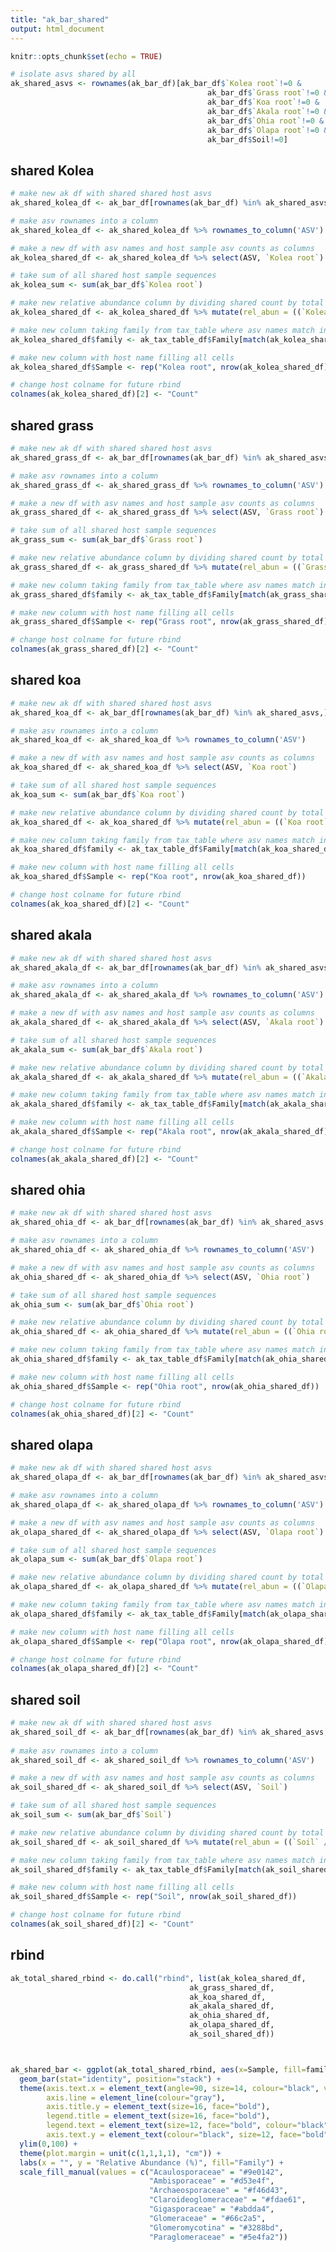 ```yaml
---
title: "ak_bar_shared"
output: html_document
---
```


```r
knitr::opts_chunk$set(echo = TRUE)
```


```r

# isolate asvs shared by all
ak_shared_asvs <- rownames(ak_bar_df)[ak_bar_df$`Kolea root`!=0 &
                                            ak_bar_df$`Grass root`!=0 &
                                            ak_bar_df$`Koa root`!=0 &
                                            ak_bar_df$`Akala root`!=0 &
                                            ak_bar_df$`Ohia root`!=0 &
                                            ak_bar_df$`Olapa root`!=0 &
                                            ak_bar_df$Soil!=0]


```



## shared Kolea

```r

# make new ak df with shared shared host asvs
ak_shared_kolea_df <- ak_bar_df[rownames(ak_bar_df) %in% ak_shared_asvs,]

# make asv rownames into a column
ak_shared_kolea_df <- ak_shared_kolea_df %>% rownames_to_column('ASV')

# make a new df with asv names and host sample asv counts as columns
ak_kolea_shared_df <- ak_shared_kolea_df %>% select(ASV, `Kolea root`)

# take sum of all shared host sample sequences
ak_kolea_sum <- sum(ak_bar_df$`Kolea root`)

# make new relative abundance column by dividing shared count by total
ak_kolea_shared_df <- ak_kolea_shared_df %>% mutate(rel_abun = ((`Kolea root` / ak_kolea_sum) * 100))

# make new column taking family from tax_table where asv names match in both dfs
ak_kolea_shared_df$family <- ak_tax_table_df$Family[match(ak_kolea_shared_df$ASV, ak_tax_table_df$ASV)]

# make new column with host name filling all cells
ak_kolea_shared_df$Sample <- rep("Kolea root", nrow(ak_kolea_shared_df))

# change host colname for future rbind
colnames(ak_kolea_shared_df)[2] <- "Count"


```


## shared grass

```r

# make new ak df with shared shared host asvs
ak_shared_grass_df <- ak_bar_df[rownames(ak_bar_df) %in% ak_shared_asvs,]

# make asv rownames into a column
ak_shared_grass_df <- ak_shared_grass_df %>% rownames_to_column('ASV')

# make a new df with asv names and host sample asv counts as columns
ak_grass_shared_df <- ak_shared_grass_df %>% select(ASV, `Grass root`)

# take sum of all shared host sample sequences
ak_grass_sum <- sum(ak_bar_df$`Grass root`)

# make new relative abundance column by dividing shared count by total
ak_grass_shared_df <- ak_grass_shared_df %>% mutate(rel_abun = ((`Grass root` / ak_grass_sum) * 100))

# make new column taking family from tax_table where asv names match in both dfs
ak_grass_shared_df$family <- ak_tax_table_df$Family[match(ak_grass_shared_df$ASV, ak_tax_table_df$ASV)]

# make new column with host name filling all cells
ak_grass_shared_df$Sample <- rep("Grass root", nrow(ak_grass_shared_df))

# change host colname for future rbind
colnames(ak_grass_shared_df)[2] <- "Count"

```


## shared koa

```r


# make new ak df with shared shared host asvs
ak_shared_koa_df <- ak_bar_df[rownames(ak_bar_df) %in% ak_shared_asvs,]

# make asv rownames into a column
ak_shared_koa_df <- ak_shared_koa_df %>% rownames_to_column('ASV')

# make a new df with asv names and host sample asv counts as columns
ak_koa_shared_df <- ak_shared_koa_df %>% select(ASV, `Koa root`)

# take sum of all shared host sample sequences
ak_koa_sum <- sum(ak_bar_df$`Koa root`)

# make new relative abundance column by dividing shared count by total
ak_koa_shared_df <- ak_koa_shared_df %>% mutate(rel_abun = ((`Koa root` / ak_koa_sum) * 100))

# make new column taking family from tax_table where asv names match in both dfs
ak_koa_shared_df$family <- ak_tax_table_df$Family[match(ak_koa_shared_df$ASV, ak_tax_table_df$ASV)]

# make new column with host name filling all cells
ak_koa_shared_df$Sample <- rep("Koa root", nrow(ak_koa_shared_df))

# change host colname for future rbind
colnames(ak_koa_shared_df)[2] <- "Count"


```


## shared akala

```r

# make new ak df with shared shared host asvs
ak_shared_akala_df <- ak_bar_df[rownames(ak_bar_df) %in% ak_shared_asvs,]

# make asv rownames into a column
ak_shared_akala_df <- ak_shared_akala_df %>% rownames_to_column('ASV')

# make a new df with asv names and host sample asv counts as columns
ak_akala_shared_df <- ak_shared_akala_df %>% select(ASV, `Akala root`)

# take sum of all shared host sample sequences
ak_akala_sum <- sum(ak_bar_df$`Akala root`)

# make new relative abundance column by dividing shared count by total
ak_akala_shared_df <- ak_akala_shared_df %>% mutate(rel_abun = ((`Akala root` / ak_akala_sum) * 100))

# make new column taking family from tax_table where asv names match in both dfs
ak_akala_shared_df$family <- ak_tax_table_df$Family[match(ak_akala_shared_df$ASV, ak_tax_table_df$ASV)]

# make new column with host name filling all cells
ak_akala_shared_df$Sample <- rep("Akala root", nrow(ak_akala_shared_df))

# change host colname for future rbind
colnames(ak_akala_shared_df)[2] <- "Count"

```


## shared ohia

```r

# make new ak df with shared shared host asvs
ak_shared_ohia_df <- ak_bar_df[rownames(ak_bar_df) %in% ak_shared_asvs,]

# make asv rownames into a column
ak_shared_ohia_df <- ak_shared_ohia_df %>% rownames_to_column('ASV')

# make a new df with asv names and host sample asv counts as columns
ak_ohia_shared_df <- ak_shared_ohia_df %>% select(ASV, `Ohia root`)

# take sum of all shared host sample sequences
ak_ohia_sum <- sum(ak_bar_df$`Ohia root`)

# make new relative abundance column by dividing shared count by total
ak_ohia_shared_df <- ak_ohia_shared_df %>% mutate(rel_abun = ((`Ohia root` / ak_ohia_sum) * 100))

# make new column taking family from tax_table where asv names match in both dfs
ak_ohia_shared_df$family <- ak_tax_table_df$Family[match(ak_ohia_shared_df$ASV, ak_tax_table_df$ASV)]

# make new column with host name filling all cells
ak_ohia_shared_df$Sample <- rep("Ohia root", nrow(ak_ohia_shared_df))

# change host colname for future rbind
colnames(ak_ohia_shared_df)[2] <- "Count"

```


## shared olapa

```r

# make new ak df with shared shared host asvs
ak_shared_olapa_df <- ak_bar_df[rownames(ak_bar_df) %in% ak_shared_asvs,]

# make asv rownames into a column
ak_shared_olapa_df <- ak_shared_olapa_df %>% rownames_to_column('ASV')

# make a new df with asv names and host sample asv counts as columns
ak_olapa_shared_df <- ak_shared_olapa_df %>% select(ASV, `Olapa root`)

# take sum of all shared host sample sequences
ak_olapa_sum <- sum(ak_bar_df$`Olapa root`)

# make new relative abundance column by dividing shared count by total
ak_olapa_shared_df <- ak_olapa_shared_df %>% mutate(rel_abun = ((`Olapa root` / ak_olapa_sum) * 100))

# make new column taking family from tax_table where asv names match in both dfs
ak_olapa_shared_df$family <- ak_tax_table_df$Family[match(ak_olapa_shared_df$ASV, ak_tax_table_df$ASV)]

# make new column with host name filling all cells
ak_olapa_shared_df$Sample <- rep("Olapa root", nrow(ak_olapa_shared_df))

# change host colname for future rbind
colnames(ak_olapa_shared_df)[2] <- "Count"

```


## shared soil

```r

# make new ak df with shared shared host asvs
ak_shared_soil_df <- ak_bar_df[rownames(ak_bar_df) %in% ak_shared_asvs,]
  
# make asv rownames into a column
ak_shared_soil_df <- ak_shared_soil_df %>% rownames_to_column('ASV')

# make a new df with asv names and host sample asv counts as columns
ak_soil_shared_df <- ak_shared_soil_df %>% select(ASV, `Soil`)

# take sum of all shared host sample sequences
ak_soil_sum <- sum(ak_bar_df$`Soil`)

# make new relative abundance column by dividing shared count by total
ak_soil_shared_df <- ak_soil_shared_df %>% mutate(rel_abun = ((`Soil` / ak_soil_sum) * 100))

# make new column taking family from tax_table where asv names match in both dfs
ak_soil_shared_df$family <- ak_tax_table_df$Family[match(ak_soil_shared_df$ASV, ak_tax_table_df$ASV)]

# make new column with host name filling all cells
ak_soil_shared_df$Sample <- rep("Soil", nrow(ak_soil_shared_df))

# change host colname for future rbind
colnames(ak_soil_shared_df)[2] <- "Count"

```




## rbind

```r

ak_total_shared_rbind <- do.call("rbind", list(ak_kolea_shared_df,
                                        ak_grass_shared_df,
                                        ak_koa_shared_df,
                                        ak_akala_shared_df,
                                        ak_ohia_shared_df,
                                        ak_olapa_shared_df,
                                        ak_soil_shared_df))



ak_shared_bar <- ggplot(ak_total_shared_rbind, aes(x=Sample, fill=family, y=rel_abun)) +
  geom_bar(stat="identity", position="stack") +
  theme(axis.text.x = element_text(angle=90, size=14, colour="black", vjust=0.5, hjust=1, face="bold"), panel.grid.major=element_blank(), panel.grid.minor=element_blank(), panel.background=element_blank(),
        axis.line = element_line(colour="gray"),
        axis.title.y = element_text(size=16, face="bold"),
        legend.title = element_text(size=16, face="bold"),
        legend.text = element_text(size=12, face="bold", colour="black"),
        axis.text.y = element_text(colour="black", size=12, face="bold")) +
  ylim(0,100) +
  theme(plot.margin = unit(c(1,1,1,1), "cm")) +
  labs(x = "", y = "Relative Abundance (%)", fill="Family") +
  scale_fill_manual(values = c("Acaulosporaceae" = "#9e0142",
                               "Ambisporaceae" = "#d53e4f",
                               "Archaeosporaceae" = "#f46d43",
                               "Claroideoglomeraceae" = "#fdae61",
                               "Gigasporaceae" = "#abdda4",
                               "Glomeraceae" = "#66c2a5",
                               "Glomeromycotina" = "#3288bd",
                               "Paraglomeraceae" = "#5e4fa2"))

```






